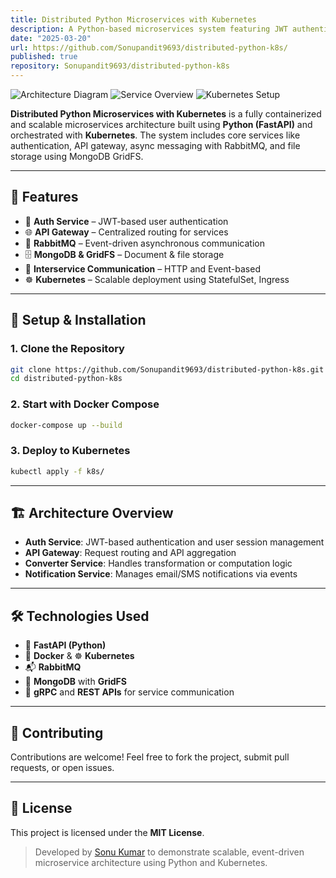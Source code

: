 ```yaml
---
title: Distributed Python Microservices with Kubernetes
description: A Python-based microservices system featuring JWT authentication, API gateway, RabbitMQ messaging, MongoDB storage, and Kubernetes deployments.
date: "2025-03-20"
url: https://github.com/Sonupandit9693/distributed-python-k8s/
published: true
repository: Sonupandit9693/distributed-python-k8s
---
```

![Architecture Diagram](/image.png)
![Service Overview](/image-3.png)
![Kubernetes Setup](/image-4.png)

**Distributed Python Microservices with Kubernetes** is a fully containerized and scalable microservices architecture built using **Python (FastAPI)** and orchestrated with **Kubernetes**. The system includes core services like authentication, API gateway, async messaging with RabbitMQ, and file storage using MongoDB GridFS.

---

## 📌 Features

- 🔐 **Auth Service** – JWT-based user authentication
- 🌐 **API Gateway** – Centralized routing for services
- 📨 **RabbitMQ** – Event-driven asynchronous communication
- 🗄 **MongoDB & GridFS** – Document & file storage
- 🔄 **Interservice Communication** – HTTP and Event-based
- ☸️ **Kubernetes** – Scalable deployment using StatefulSet, Ingress

---

## 🚀 Setup & Installation

### 1. Clone the Repository

```bash
git clone https://github.com/Sonupandit9693/distributed-python-k8s.git
cd distributed-python-k8s
```

### 2. Start with Docker Compose

```bash
docker-compose up --build
```

### 3. Deploy to Kubernetes

```bash
kubectl apply -f k8s/
```

---

## 🏗️ Architecture Overview

- **Auth Service**: JWT-based authentication and user session management
- **API Gateway**: Request routing and API aggregation
- **Converter Service**: Handles transformation or computation logic
- **Notification Service**: Manages email/SMS notifications via events

---

## 🛠 Technologies Used

- 🚀 **FastAPI (Python)**
- 🐳 **Docker** & ☸️ **Kubernetes**
- 📬 **RabbitMQ**
- 🍃 **MongoDB** with **GridFS**
- 🔗 **gRPC** and **REST APIs** for service communication

---

## 🤝 Contributing

Contributions are welcome! Feel free to fork the project, submit pull requests, or open issues.

---

## 📄 License

This project is licensed under the **MIT License**.

> Developed by [Sonu Kumar](https://github.com/Sonupandit9693) to demonstrate scalable, event-driven microservice architecture using Python and Kubernetes.
